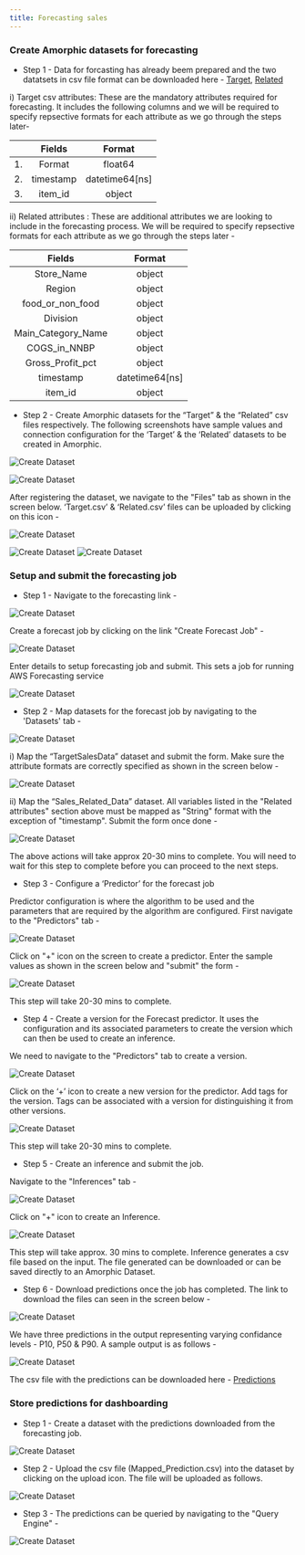 ```yaml
---
title: Forecasting sales 
---
```


### Create Amorphic datasets for forecasting

- Step 1 - Data for forcasting has already beem prepared and the two datatsets in csv file format can be downloaded here -  [Target](./media/Target.csv), [Related](./media/Related.csv)

i) Target csv attributes: These are the mandatory attributes required for forecasting. It includes the following columns and we will be required to specify repsective formats for each attribute as we go through the steps later-

|      | Fields      | Format |
| :----: | :----: | :----: | 
| 1.| Format       | float64        |  
| 2.| timestamp       | datetime64[ns]       |  
| 3.| item_id       | object      |  


ii) Related attributes : These are additional attributes we are looking to include in the forecasting process. We will be required to specify repsective formats for each attribute as we go through the steps later -

|Fields | Format |
| :----: | :----: | 
|Store_Name|               object|
|Region        |              object|
|food_or_non_food  |          object|
|Division          |          object|
|Main_Category_Name  |object|
|COGS_in_NNBP     |     object|
|Gross_Profit_pct    |       object|
|timestamp            |   datetime64[ns]|
|item_id             |          object|

- Step 2 - Create Amorphic datasets for the “Target” & the “Related” csv files respectively. 
The following screenshots have sample values and connection configuration for the ‘Target’ & the ‘Related’ datasets to be created in Amorphic.
 
![Create Dataset](./media/target_sample_values_and_connection.png)

![Create Dataset](./media/related_sample_values_and_connection.png)

After registering the dataset, we navigate to the "Files" tab as shown in the screen below. ‘Target.csv’ & ‘Related.csv’ files can be uploaded by clicking on this icon -

 ![Create Dataset](./media/Upload.png) 

![Create Dataset](./media/Upload_Target_CSV.png)
![Create Dataset](./media/Upload_Related_CSV.png)

### Setup and submit the forecasting job

- Step 1 - Navigate to the forecasting link -

![Create Dataset](./media/Navigate_To_Forecasting.png)

Create a forecast job by clicking on the link "Create Forecast Job" - 

![Create Dataset](./media/Create_Forecast_1.png)

Enter details to setup forecasting job and submit. This sets a job for running AWS Forecasting service

![Create Dataset](./media/Create_Forecast_2.png)


- Step 2 - Map datasets for the forecast job by navigating to the 'Datasets' tab -

![Create Dataset](./media/Navigate_To_Datasets.png)

i)  Map the “TargetSalesData” dataset and submit the form. Make sure the attribute formats are correctly specified as shown in the screen below  - 

![Create Dataset](./media/Map_Target_Dataset.png)

ii) Map the “Sales_Related_Data” dataset. All variables listed in the "Related attributes" section above must be mapped as "String" format with the exception of "timestamp". Submit the form once done - 

![Create Dataset](./media/Upload_Related_Dataset.png)

The above actions will take approx 20-30 mins to complete. You will need to wait for this step to complete before you can proceed to the next steps.

- Step 3 - Configure a ‘Predictor’ for the forecast job

Predictor configuration is where the algorithm to be used and the parameters that are required by the algorithm are configured. First navigate to the "Predictors" tab -

![Create Dataset](./media/Navigate_To_Predictor.png)

Click on "+" icon on the screen to create a predictor. Enter the sample values as shown in the screen below and "submit" the form -

![Create Dataset](./media/Predictor_Configuration.png)

This step will take 20-30 mins to complete.


- Step 4 - Create a version for the Forecast predictor. It uses the configuration and its associated parameters to create the version which can then be used to create an inference.

We need to navigate to the "Predictors" tab to create a version.

![Create Dataset](./media/Navigate_To_Predictor.png)

Click on the ‘+’ icon to create a new version for the predictor. Add tags for the version. Tags can be associated with a version for distinguishing it from other versions.

![Create Dataset](./media/create_version.png)

This step will take 20-30 mins to complete.


- Step 5 - Create an inference and submit the job.

Navigate to the "Inferences" tab -

![Create Dataset](./media/Inference_Tab.png)

Click on "+" icon to create an Inference.  

![Create Dataset](./media/Create_Inference.png)

This step will take approx. 30 mins to complete. Inference generates a csv file based on the input. The file generated can be downloaded or can be saved directly to an Amorphic Dataset. 


- Step 6 - Download predictions once the job has completed. The link to download the files can seen in the screen below -

![Create Dataset](./media/Download_Predictions.png)

We have three predictions in the output representing varying confidance levels - P10, P50 & P90. A sample output is as follows -

![Create Dataset](./media/prediction_results.png)

The csv file with the predictions can be downloaded here - 
[Predictions ](./media/Mapped_Prediction.csv)

### Store predictions for dashboarding

- Step 1 - Create a dataset with the predictions downloaded from the forecasting job. 

![Create Dataset](./media/Create_Predictions_Dataset.png)
 
- Step 2 - Upload the csv file (Mapped_Prediction.csv) into the dataset by clicking on the upload icon. The file will be uploaded as follows.

![Create Dataset](./media/Upload_To_Redshift.png)

- Step 3 - The predictions can be queried by navigating to the "Query Engine" -

 ![Create Dataset](./media/query_engine.png)